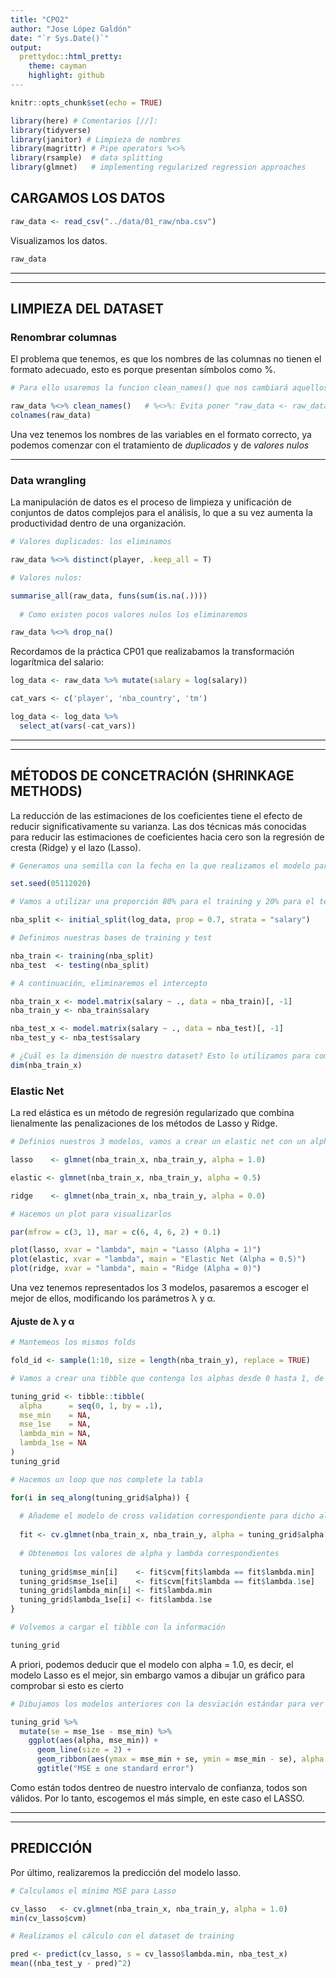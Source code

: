 ```yaml
---
title: "CPO2"
author: "Jose López Galdón"
date: "`r Sys.Date()`"
output:
  prettydoc::html_pretty:
    theme: cayman
    highlight: github
---
```



```r
knitr::opts_chunk$set(echo = TRUE)
```


[//]: Librerías

```r

library(here) # Comentarios [//]:
library(tidyverse)
library(janitor) # Limpieza de nombres
library(magrittr) # Pipe operators %<>%
library(rsample)  # data splitting 
library(glmnet)   # implementing regularized regression approaches

```

## CARGAMOS LOS DATOS

```r

raw_data <- read_csv("../data/01_raw/nba.csv")

```


Visualizamos los datos.

```r

raw_data

```

***
***

## LIMPIEZA DEL DATASET

### Renombrar columnas

El problema que tenemos, es que los nombres de las columnas no tienen el formato adecuado, esto es porque presentan símbolos como %.

```r

# Para ello usaremos la funcion clean_names() que nos cambiará aquellos valores que nos puedan ocasionar problemas a la hora de trabajar con las variables

raw_data %<>% clean_names()   # %<>%: Evita poner "raw_data <- raw_data %>%"
colnames(raw_data)

```

Una vez tenemos los nombres de las variables en el formato correcto, ya podemos comenzar con el tratamiento de *duplicados* y de *valores nulos*

***

### Data wrangling

La manipulación de datos es el proceso de limpieza y unificación de conjuntos de datos complejos para el análisis, lo que a su vez aumenta la productividad dentro de una organización.

```r

# Valores duplicados: los eliminamos

raw_data %<>% distinct(player, .keep_all = T)

# Valores nulos:

summarise_all(raw_data, funs(sum(is.na(.))))
  
  # Como existen pocos valores nulos los eliminaremos

raw_data %<>% drop_na()

```

Recordamos de la práctica CP01 que realizabamos la transformación logarítmica del salario:

```r


log_data <- raw_data %>% mutate(salary = log(salary))

cat_vars <- c('player', 'nba_country', 'tm')

log_data <- log_data %>% 
  select_at(vars(-cat_vars))

```

***
***

## MÉTODOS DE CONCETRACIÓN (SHRINKAGE METHODS)

La reducción de las estimaciones de los coeficientes tiene el efecto de reducir significativamente su varianza. Las dos técnicas más conocidas para reducir las estimaciones de coeficientes hacia cero son la regresión de cresta (Ridge) y el lazo (Lasso).

```r

# Generamos una semilla con la fecha en la que realizamos el modelo para pode reproducirlo en más ocasiones

set.seed(05112020)

# Vamos a utilizar una proporción 80% para el training y 20% para el test

nba_split <- initial_split(log_data, prop = 0.7, strata = "salary")

# Definimos nuestras bases de training y test

nba_train <- training(nba_split)
nba_test  <- testing(nba_split)

```


```r

# A continuación, eliminaremos el intercepto

nba_train_x <- model.matrix(salary ~ ., data = nba_train)[, -1]
nba_train_y <- nba_train$salary

nba_test_x <- model.matrix(salary ~ ., data = nba_test)[, -1]
nba_test_y <- nba_test$salary

# ¿Cuál es la dimensión de nuestro dataset? Esto lo utilizamos para comprobar que está ok
dim(nba_train_x)

```

### Elastic Net

La red elástica es un método de regresión regularizado que combina lienalmente las penalizaciones de los métodos de Lasso y Ridge.

```r

# Definios nuestros 3 modelos, vamos a crear un elastic net con un alpha de 0.5

lasso    <- glmnet(nba_train_x, nba_train_y, alpha = 1.0)

elastic <- glmnet(nba_train_x, nba_train_y, alpha = 0.5)

ridge    <- glmnet(nba_train_x, nba_train_y, alpha = 0.0)

# Hacemos un plot para visualizarlos

par(mfrow = c(3, 1), mar = c(6, 4, 6, 2) + 0.1)

plot(lasso, xvar = "lambda", main = "Lasso (Alpha = 1)")
plot(elastic, xvar = "lambda", main = "Elastic Net (Alpha = 0.5)")
plot(ridge, xvar = "lambda", main = "Ridge (Alpha = 0)")
```

Una vez tenemos representados los 3 modelos, pasaremos a escoger el mejor de ellos, modificando los parámetros λ  y α.

#### Ajuste de λ y α

```r

# Mantemeos los mismos folds

fold_id <- sample(1:10, size = length(nba_train_y), replace = TRUE)

# Vamos a crear una tibble que contenga los alphas desde 0 hasta 1, de 0.01 en 0.01, de manera que podemos escoger los dos mejores parámetros (aplha y lambda)

tuning_grid <- tibble::tibble(
  alpha      = seq(0, 1, by = .1),
  mse_min    = NA,
  mse_1se    = NA,
  lambda_min = NA,
  lambda_1se = NA
)
tuning_grid

# Hacemos un loop que nos complete la tabla

for(i in seq_along(tuning_grid$alpha)) {
  
  # Añademe el modelo de cross validation correspondiente para dicho alpha
  
  fit <- cv.glmnet(nba_train_x, nba_train_y, alpha = tuning_grid$alpha[i], foldid = fold_id)
  
  # Obtenemos los valores de alpha y lambda correspondientes
  
  tuning_grid$mse_min[i]    <- fit$cvm[fit$lambda == fit$lambda.min]
  tuning_grid$mse_1se[i]    <- fit$cvm[fit$lambda == fit$lambda.1se]
  tuning_grid$lambda_min[i] <- fit$lambda.min
  tuning_grid$lambda_1se[i] <- fit$lambda.1se
}

# Volvemos a cargar el tibble con la información

tuning_grid

```

A priori, podemos deducir que el modelo con alpha = 1.0, es decir, el modelo Lasso es el mejor, sin embargo vamos a dibujar un gráfico para comprobar si esto es cierto

```r

# Dibujamos los modelos anteriores con la desviación estándar para ver si es cierto que el modelo Lasso es el mejor

tuning_grid %>%
  mutate(se = mse_1se - mse_min) %>%
    ggplot(aes(alpha, mse_min)) +
      geom_line(size = 2) +
      geom_ribbon(aes(ymax = mse_min + se, ymin = mse_min - se), alpha = .25) +
      ggtitle("MSE ± one standard error")

```

Como están todos dentreo de nuestro intervalo de confianza, todos son válidos. Por lo tanto, escogemos el más simple, en este caso el LASSO.

***
***

## PREDICCIÓN

Por último, realizaremos la predicción del modelo lasso.

```r

# Calculamos el mínimo MSE para Lasso

cv_lasso   <- cv.glmnet(nba_train_x, nba_train_y, alpha = 1.0)
min(cv_lasso$cvm)

# Realizamos el cálculo con el dataset de training

pred <- predict(cv_lasso, s = cv_lasso$lambda.min, nba_test_x)
mean((nba_test_y - pred)^2)

```
